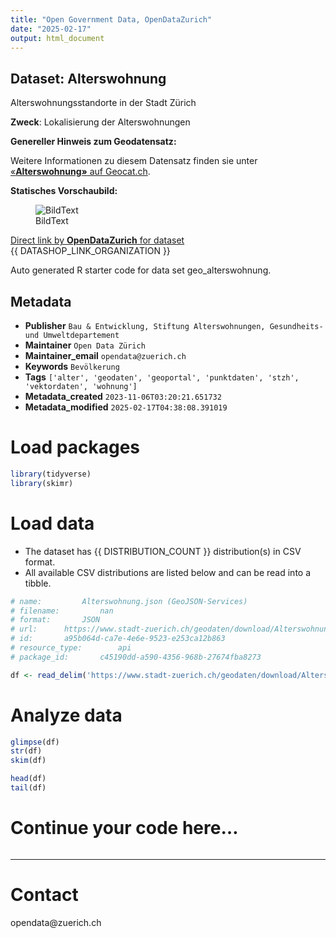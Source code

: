 ```yaml
---
title: "Open Government Data, OpenDataZurich"
date: "2025-02-17"
output: html_document
---
```


## Dataset: Alterswohnung

Alterswohnungsstandorte in der Stadt Zürich

**Zweck**: Lokalisierung der Alterswohnungen

**Genereller Hinweis zum Geodatensatz:**


Weitere Informationen zu diesem Datensatz finden sie unter [«**Alterswohnung»** auf Geocat.ch](https://www.geocat.ch/geonetwork/srv/ger/catalog.search#/metadata/d15fdbc5-6be3-4cda-a95e-6ee7412c3382).				
			   

**Statisches Vorschaubild:**

![BildText](https://www.gis.stadt-zuerich.ch/zueriplan_docs/geocat/d15fdbc5-6be3-4cda-a95e-6ee7412c3382.png)



[Direct link by **OpenDataZurich** for dataset](https://data.stadt-zuerich.ch/dataset/geo_alterswohnung)<br>
{{ DATASHOP_LINK_ORGANIZATION }}

Auto generated R starter code for data set geo_alterswohnung.

## Metadata

- **Publisher** `Bau & Entwicklung, Stiftung Alterswohnungen, Gesundheits- und Umweltdepartement`
- **Maintainer** `Open Data Zürich`
- **Maintainer_email** `opendata@zuerich.ch`
- **Keywords** `Bevölk­erung`
- **Tags** `['alter', 'geodaten', 'geoportal', 'punktdaten', 'stzh', 'vektordaten', 'wohnung']`
- **Metadata_created** `2023-11-06T03:20:21.651732`
- **Metadata_modified** `2025-02-17T04:38:08.391019`


# Load packages

```r

library(tidyverse)
library(skimr)

```

# Load data

-   The dataset has {{ DISTRIBUTION_COUNT }} distribution(s) in CSV format.
-   All available CSV distributions are listed below and can be read into a tibble.

```r

# name: 		Alterswohnung.json (GeoJSON-Services)
# filename: 		nan
# format: 		JSON
# url: 		https://www.stadt-zuerich.ch/geodaten/download/Alterswohnung?format=geojson_link
# id: 		a95b064d-ca7e-4e6e-9523-e253ca12b863
# resource_type: 		api
# package_id: 		c45190dd-a590-4356-968b-27674fba8273

df <- read_delim('https://www.stadt-zuerich.ch/geodaten/download/Alterswohnung?format=geojson_link')


```

# Analyze data

```r

glimpse(df)
str(df)
skim(df)

head(df)
tail(df)

```

# Continue your code here...

```r

```

------------------------------------------------------------------------

# Contact

opendata@zuerich.ch

